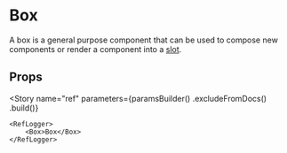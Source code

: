 
<Meta
    title="Content/Box"
    id="box"
    component={InnerBox}
/>

# Box

A box is a general purpose component that can be used to compose new components or render a component into a [slot](?path=/docs/getting-started-slots--page).

<ComponentInfo
    package="@orbit-ui/react-components"
    usage="import { Box } from @orbit-ui/react-components"
    githubPath="/packages/react-components/src/box/src"
/>

## Props

<ArgsTable of={InnerBox} />

<Story
    name="ref"
    parameters={paramsBuilder()
        .excludeFromDocs()
        .build()}
>
    <RefLogger>
        <Box>Box</Box>
    </RefLogger>
</Story>
